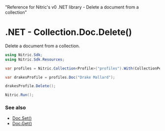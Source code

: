   "Reference for Nitric's v0 .NET library - Delete a document from a collection"

# .NET - Collection.Doc.Delete()

Delete a document from a collection.

```csharp
using Nitric.Sdk;
using Nitric.Sdk.Resources;

var profiles = Nitric.Collection<Profile>("profiles").With(CollectionPermission.Reading);

var drakesProfile = profiles.Doc("Drake Mallard");

drakesProfile.Delete();

Nitric.Run();
```

### See also

- [Doc.Set()](./collection-doc-set)
- [Doc.Get()](./collection-doc-get)
